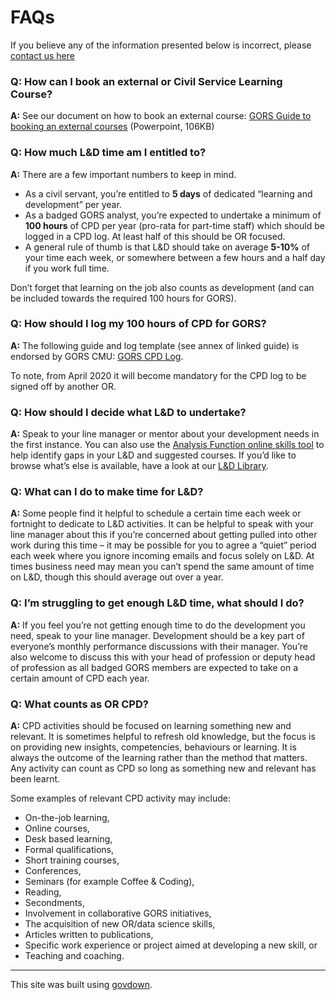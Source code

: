 # FAQs

If you believe any of the information presented below is incorrect, please [contact us here](mailto:40885423.beisgov.onmicrosoft.com@emea.teams.ms) 

### Q: How can I book an external or Civil Service Learning Course?
**A:** See our document on how to book an external course: [GORS Guide to booking an external courses](https://github.com/GORSlearningdevelopmentpages/GORSlearningdevelopmentpages.github.io/raw/master/docs/files/GORS%20Guide%20to%20booking%20an%20external%20course%20v2.0.pptx) (Powerpoint, 106KB)

### Q: How much L&D time am I entitled to?
**A:** There are a few important numbers to keep in mind.

* As a civil servant, you're entitled to **5 days** of dedicated "learning and development" per year.
* As a badged GORS analyst, you're expected to undertake a minimum of **100 hours** of CPD per year (pro-rata for part-time staff) which should be logged in a CPD log. At least half of this should be OR focused.
* A general rule of thumb is that L&D should take on average **5-10%** of your time each week, or somewhere between a few hours and a half day if you work full time.

Don't forget that learning on the job also counts as development (and can be included towards the required 100 hours for GORS).

### Q: How should I log my 100 hours of CPD for GORS?
**A:** The following guide and log template (see annex of linked guide) is endorsed by GORS CMU: [GORS CPD Log](http://www.operational-research.gov.uk/members/library/download/846/){target="_blank"}.
 
To note, from April 2020 it will become mandatory for the CPD log to be signed off by another OR.

### Q: How should I decide what L&D to undertake?
**A:** Speak to your line manager or mentor about your development needs in the first instance. You can also use the [Analysis Function online skills tool](analysis.function@ons.gov.uk) to help identify gaps in your L&D and suggested courses. If you'd like to browse what's else is available, have a look at our [L&D Library](library.html).

### Q: What can I do to make time for L&D?
**A:** Some people find it helpful to schedule a certain time each week or fortnight to dedicate to L&D activities. It can be helpful to speak with your line manager about this if you're concerned about getting pulled into other work during this time -- it may be possible for you to agree a "quiet" period each week where you ignore incoming emails and focus solely on L&D. At times business need may mean you can't spend the same amount of time on L&D, though this should average out over a year.

### Q: I'm struggling to get enough L&D time, what should I do?
**A:** If you feel you're not getting enough time to do the development you need, speak to your line manager. Development should be a key part of everyone's monthly performance discussions with their manager. You're also welcome to discuss this with your head of profession or deputy head of profession as all badged GORS members are expected to take on a certain amount of CPD each year.

### Q: What counts as OR CPD?
**A:** CPD activities should be focused on learning something new and relevant. It is sometimes helpful to refresh old knowledge, but the focus is on providing new insights, competencies, behaviours or learning. It is always the outcome of the learning rather than the method that matters. Any activity can count as CPD so long as something new and relevant has been learnt.

Some examples of relevant CPD activity may include:

* On-the-job learning,
* Online courses,
* Desk based learning,
* Formal qualifications,
* Short training courses,
* Conferences,
* Seminars (for example Coffee & Coding),
* Reading,
* Secondments,
* Involvement in collaborative GORS initiatives,
* The acquisition of new OR/data science skills,
* Articles written to publications,
* Specific work experience or project aimed at developing a new skill, or
* Teaching and coaching.

---

::: {.small-para}
This site was built using [govdown](https://ukgovdatascience.github.io/govdown/){target="_blank"}.
:::
